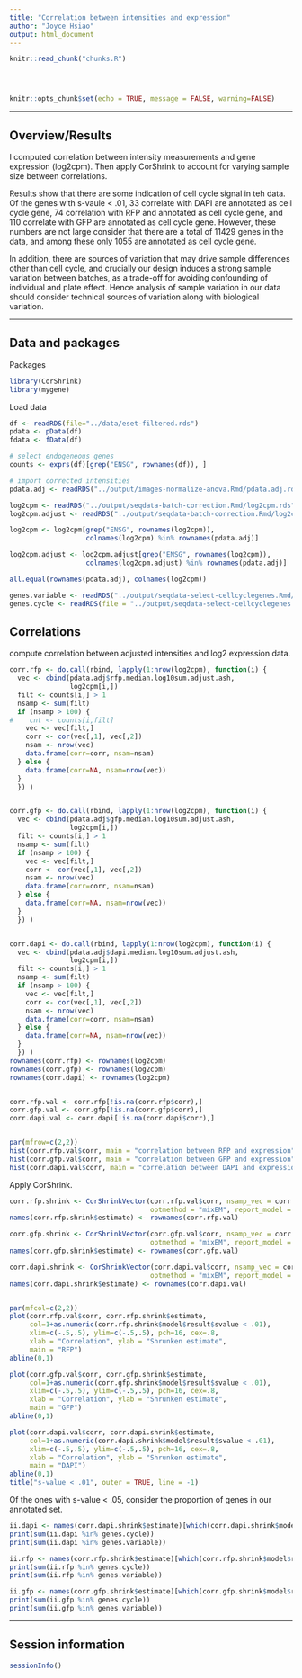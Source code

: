 ```yaml
---
title: "Correlation between intensities and expression"
author: "Joyce Hsiao"
output: html_document
---
```


<!-- The file analysis/chunks.R contains chunks that define default settings
shared across the workflowr files. -->
```r
knitr::read_chunk("chunks.R")
```

<!-- Update knitr chunk options -->
```r
```

<!-- Insert the date the file was last updated -->
```r
```

<!-- Insert the code version (Git commit SHA1) if Git repository exists and R
 package git2r is installed -->
```r
```

```r
knitr::opts_chunk$set(echo = TRUE, message = FALSE, warning=FALSE)
```

---

## Overview/Results


I computed correlation between intensity measurements and gene expression (log2cpm). Then apply CorShrink to account for varying sample size between correlations. 

Results show that there are some indication of cell cycle signal in teh data. Of the genes with s-vaule < .01, 33 correlate with DAPI are annotated as cell cycle gene, 74 correlation with RFP and annotated as cell cycle gene, and 110 correlate with GFP are annotated as cell cycle gene. However, these numbers are not large consider that there are a total of 11429 genes in the data, and among these only 1055 are annotated as cell cycle gene. 

In addition, there are sources of variation that may drive sample differences other than cell cycle, and crucially our design induces a strong sample variation between batches, as a trade-off for avoiding confounding of individual and plate effect. Hence analysis of sample variation in our data should consider technical sources of variation along with biological variation.  

---

## Data and packages

Packages

```r
library(CorShrink)
library(mygene)
```

Load data

```r
df <- readRDS(file="../data/eset-filtered.rds")
pdata <- pData(df)
fdata <- fData(df)

# select endogeneous genes
counts <- exprs(df)[grep("ENSG", rownames(df)), ]

# import corrected intensities
pdata.adj <- readRDS("../output/images-normalize-anova.Rmd/pdata.adj.rds")

log2cpm <- readRDS("../output/seqdata-batch-correction.Rmd/log2cpm.rds")
log2cpm.adjust <- readRDS("../output/seqdata-batch-correction.Rmd/log2cpm.adjust.rds")

log2cpm <- log2cpm[grep("ENSG", rownames(log2cpm)), 
                   colnames(log2cpm) %in% rownames(pdata.adj)]

log2cpm.adjust <- log2cpm.adjust[grep("ENSG", rownames(log2cpm)),
                   colnames(log2cpm.adjust) %in% rownames(pdata.adj)]

all.equal(rownames(pdata.adj), colnames(log2cpm))

genes.variable <- readRDS("../output/seqdata-select-cellcyclegenes.Rmd/genes.variable.rds")
genes.cycle <- readRDS(file = "../output/seqdata-select-cellcyclegenes.Rmd/genes.cycle.rds")
```



## Correlations

compute correlation between adjusted intensities and log2 expression data.

```r
corr.rfp <- do.call(rbind, lapply(1:nrow(log2cpm), function(i) {
  vec <- cbind(pdata.adj$rfp.median.log10sum.adjust.ash,
               log2cpm[i,])
  filt <- counts[i,] > 1
  nsamp <- sum(filt)
  if (nsamp > 100) {
#    cnt <- counts[i,filt]
    vec <- vec[filt,]
    corr <- cor(vec[,1], vec[,2])
    nsam <- nrow(vec)
    data.frame(corr=corr, nsam=nsam)
  } else {
    data.frame(corr=NA, nsam=nrow(vec))
  }
  }) )


corr.gfp <- do.call(rbind, lapply(1:nrow(log2cpm), function(i) {
  vec <- cbind(pdata.adj$gfp.median.log10sum.adjust.ash,
               log2cpm[i,])
  filt <- counts[i,] > 1
  nsamp <- sum(filt)
  if (nsamp > 100) {
    vec <- vec[filt,]
    corr <- cor(vec[,1], vec[,2])
    nsam <- nrow(vec)
    data.frame(corr=corr, nsam=nsam)
  } else {
    data.frame(corr=NA, nsam=nrow(vec))
  }
  }) )


corr.dapi <- do.call(rbind, lapply(1:nrow(log2cpm), function(i) {
  vec <- cbind(pdata.adj$dapi.median.log10sum.adjust.ash,
               log2cpm[i,])
  filt <- counts[i,] > 1
  nsamp <- sum(filt)
  if (nsamp > 100) {
    vec <- vec[filt,]
    corr <- cor(vec[,1], vec[,2])
    nsam <- nrow(vec)
    data.frame(corr=corr, nsam=nsam)
  } else {
    data.frame(corr=NA, nsam=nrow(vec))
  }
  }) )
rownames(corr.rfp) <- rownames(log2cpm)
rownames(corr.gfp) <- rownames(log2cpm)
rownames(corr.dapi) <- rownames(log2cpm)


corr.rfp.val <- corr.rfp[!is.na(corr.rfp$corr),]
corr.gfp.val <- corr.gfp[!is.na(corr.gfp$corr),]
corr.dapi.val <- corr.dapi[!is.na(corr.dapi$corr),]


par(mfrow=c(2,2))
hist(corr.rfp.val$corr, main = "correlation between RFP and expression")
hist(corr.gfp.val$corr, main = "correlation between GFP and expression")
hist(corr.dapi.val$corr, main = "correlation between DAPI and expression")
```

Apply CorShrink.

```r
corr.rfp.shrink <- CorShrinkVector(corr.rfp.val$corr, nsamp_vec = corr.rfp.val$nsam,
                                   optmethod = "mixEM", report_model = TRUE)
names(corr.rfp.shrink$estimate) <- rownames(corr.rfp.val)

corr.gfp.shrink <- CorShrinkVector(corr.gfp.val$corr, nsamp_vec = corr.gfp.val$nsam,
                                   optmethod = "mixEM", report_model = TRUE)
names(corr.gfp.shrink$estimate) <- rownames(corr.gfp.val)

corr.dapi.shrink <- CorShrinkVector(corr.dapi.val$corr, nsamp_vec = corr.dapi.val$nsam,
                                   optmethod = "mixEM", report_model = TRUE)
names(corr.dapi.shrink$estimate) <- rownames(corr.dapi.val)


par(mfcol=c(2,2))
plot(corr.rfp.val$corr, corr.rfp.shrink$estimate,
     col=1+as.numeric(corr.rfp.shrink$model$result$svalue < .01),
     xlim=c(-.5,.5), ylim=c(-.5,.5), pch=16, cex=.8,
     xlab = "Correlation", ylab = "Shrunken estimate",
     main = "RFP")
abline(0,1)

plot(corr.gfp.val$corr, corr.gfp.shrink$estimate,
     col=1+as.numeric(corr.gfp.shrink$model$result$svalue < .01),
     xlim=c(-.5,.5), ylim=c(-.5,.5), pch=16, cex=.8,
     xlab = "Correlation", ylab = "Shrunken estimate",
     main = "GFP")
abline(0,1)

plot(corr.dapi.val$corr, corr.dapi.shrink$estimate,
     col=1+as.numeric(corr.dapi.shrink$model$result$svalue < .01),
     xlim=c(-.5,.5), ylim=c(-.5,.5), pch=16, cex=.8,
     xlab = "Correlation", ylab = "Shrunken estimate",
     main = "DAPI")
abline(0,1)
title("s-value < .01", outer = TRUE, line = -1)
```

Of the ones with s-value < .05, consider the proportion of genes in our annotated set.

```r
ii.dapi <- names(corr.dapi.shrink$estimate)[which(corr.dapi.shrink$model$result$svalue < .01)]
print(sum(ii.dapi %in% genes.cycle))
print(sum(ii.dapi %in% genes.variable))

ii.rfp <- names(corr.rfp.shrink$estimate)[which(corr.rfp.shrink$model$result$svalue < .01)]
print(sum(ii.rfp %in% genes.cycle))
print(sum(ii.rfp %in% genes.variable))

ii.gfp <- names(corr.gfp.shrink$estimate)[which(corr.gfp.shrink$model$result$svalue < .01)]
print(sum(ii.gfp %in% genes.cycle))
print(sum(ii.gfp %in% genes.variable))
```



---

## Session information

```r
sessionInfo()
```



